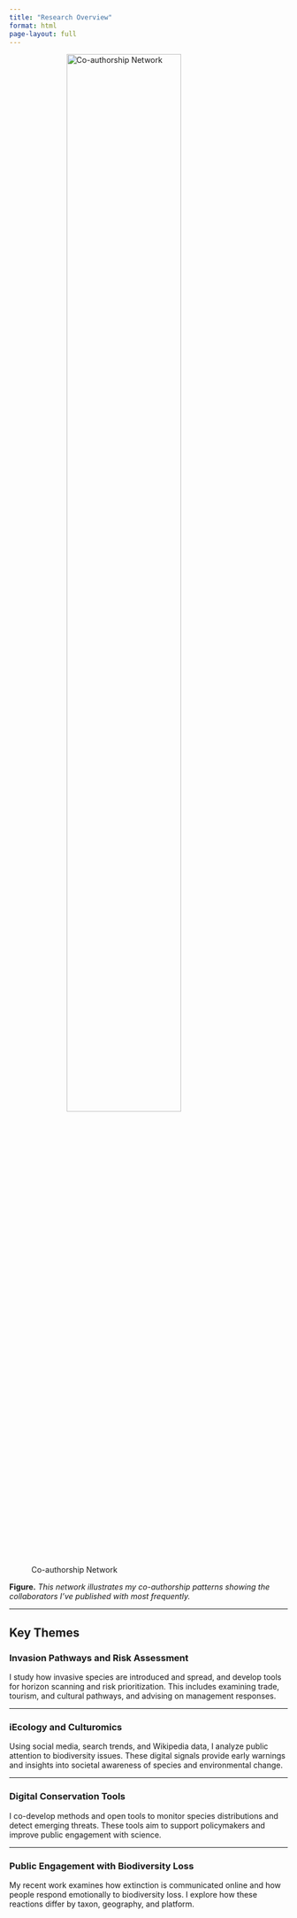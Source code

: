 ```yaml
---
title: "Research Overview"
format: html
page-layout: full
---
```


![Co-authorship Network](images/coauthorship_network.png){style="width:70%; max-width:900px; margin:auto; display:block;"}

**Figure.** _This network illustrates my co-authorship patterns showing the collaborators I’ve published with most frequently._

---

## Key Themes

### Invasion Pathways and Risk Assessment

I study how invasive species are introduced and spread, and develop tools for horizon scanning and risk prioritization. This includes examining trade, tourism, and cultural pathways, and advising on management responses.

---

### iEcology and Culturomics

Using social media, search trends, and Wikipedia data, I analyze public attention to biodiversity issues. These digital signals provide early warnings and insights into societal awareness of species and environmental change.

---

### Digital Conservation Tools

I co-develop methods and open tools to monitor species distributions and detect emerging threats. These tools aim to support policymakers and improve public engagement with science.

---

### Public Engagement with Biodiversity Loss

My recent work examines how extinction is communicated online and how people respond emotionally to biodiversity loss. I explore how these reactions differ by taxon, geography, and platform.